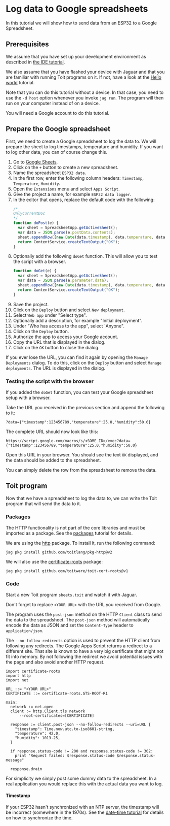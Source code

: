 # Log data to Google spreadsheets
In this tutorial we will show how to send data from an ESP32 to a Google
Spreadsheet.

## Prerequisites
We assume that you have set up your development environment as described
in [the IDE tutorial](../../setup/ide).

We also assume that you have flashed your device with Jaguar and that
you are familiar with running Toit programs on it.
If not, have a look at the [Hello world](../../setup/firstprogram) tutorial.

Note that you can do this tutorial without a device. In that case,
you need to use the `-d host` option whenever you invoke
`jag run`. The program will then run on your computer instead of on
a device.

You will need a Google account to do this tutorial.

## Prepare the Google spreadsheet
First, we need to create a Google spreadsheet to log the data to. We
will prepare the sheet to log timestamps, temperature and humidity. If
you want to log other data, you can of course change this.

1. Go to [Google Sheets](https://docs.google.com/spreadsheets/).
1. Click on the `+` button to create a new spreadsheet.
1. Name the spreadsheet `ESP32 data`.
1. In the first row, enter the following column headers:
   `Timestamp`, `Temperature`, `Humidity`.
1. Open the `Extensions` menu and select `Apps Script`.
1. Give the project a name, for example `ESP32 data logger`.
1. In the editor that opens, replace the default code with the following:
   ``` javascript
   /*
   OnlyCurrentDoc
   */
   function doPost(e) {
     var sheet = SpreadsheetApp.getActiveSheet();
     var data = JSON.parse(e.postData.contents);
     sheet.appendRow([new Date(data.timestamp), data.temperature, data.humidity]);
     return ContentService.createTextOutput("OK");
   }
   ```
1. Optionally add the following `doGet` function. This will allow you to
   test the script with a browser.
   ``` javascript
   function doGet(e) {
     var sheet = SpreadsheetApp.getActiveSheet();
     var data = JSON.parse(e.parameter.data);
     sheet.appendRow([new Date(data.timestamp), data.temperature, data.humidity]);
     return ContentService.createTextOutput("OK");
   }
   ```
1. Save the project.
1. Click on the `Deploy` button and select `New deployment`.
1. Select `Web app` under "Select type".
1. Optionally add a description, for example "Initial deployment".
1. Under "Who has access to the app", select `Anyone".
1. Click on the `Deploy` button.
1. Authorize the app to access your Google account.
1. Copy the URL that is displayed in the dialog.
1. Click on the `OK` button to close the dialog.

If you ever lose the URL, you can find it again by opening the
`Manage Deployments` dialog. To do this, click on the `Deploy` button and
select `Manage deployments`. The URL is displayed in the dialog.


### Testing the script with the browser
If you added the `doGet` function, you can test your Google spreadsheet
setup with a browser.

Take the URL you received in the previous section and append the following to it:
``` text
?data={"timestamp":123456789,"temperature":25.0,"humidity":50.0}
```

The complete URL should now look like this:
``` text
https://script.google.com/macros/s/<SOME_ID>/exec?data={"timestamp":123456789,"temperature":25.0,"humidity":50.0}
```

Open this URL in your browser. You should see the text `OK` displayed, and the
data should be added to the spreadsheet.

You can simply delete the row from the spreadsheet to remove the data.

## Toit program
Now that we have a spreadsheet to log the data to, we can write the Toit
program that will send the data to it.

### Packages
The HTTP functionality is not part of the core libraries and must be
imported as a package. See the [packages](../../setup/packages)
tutorial for details.

We are using the [http](https://pkg.toit.io/package/github.com%2Ftoitlang%2Fpkg-http@v2)
package. To install it, run the following command:

``` shell
jag pkg install github.com/toitlang/pkg-http@v2
```

We will also use the
[certificate-roots](https://pkg.toit.io/package/github.com%2Ftoitware%2Ftoit-cert-roots@v1)
package:

``` shell
jag pkg install github.com/toitware/toit-cert-roots@v1
```

### Code
Start a new Toit program `sheets.toit` and watch it with Jaguar.

Don't forget to replace `<YOUR URL>` with the URL you received from
Google.

The program uses the `post-json` method on the HTTP `Client` class to
send the data to the spreadsheet. The `post-json` method will
automatically encode the data as JSON and set the `Content-Type` header
to `application/json`.

The `--no-follow-redirects` option is used to prevent the HTTP client
from following any redirects. The Google Apps Script returns a
redirect to a different site. That site is known to have a very big
certificate that might not fit into memory. By not following the
redirect we avoid potential issues with the page and also avoid
another HTTP request.

<!-- ANALYZE CODE -->
``` toit
import certificate-roots
import http
import net

URL ::= "<YOUR URL>"
CERTIFICATE ::= certificate-roots.GTS-ROOT-R1

main:
  network := net.open
  client := http.Client.tls network
      --root-certificates=[CERTIFICATE]

  response := client.post-json --no-follow-redirects --uri=URL {
    "timestamp": Time.now.utc.to-iso8601-string,
    "temperature": 42.0,
    "humidity": 1013.25,
  }

  if response.status-code != 200 and response.status-code != 302:
    print "Request failed: $response.status-code $response.status-message"

  response.drain
```

For simplicity we simply post some dummy data to the spreadsheet. In a real
application you would replace this with the actual data you want to log.

#### Timestamp
If your ESP32 hasn't synchronized with an NTP server, the timestamp will be
incorrect (somewhere in the 1970s). See the
[date-time tutorial](../../misc/date-time) for details on how to synchronize
the time.
